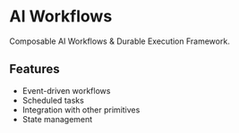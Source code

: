 # AI Workflows

Composable AI Workflows & Durable Execution Framework.

## Features

- Event-driven workflows
- Scheduled tasks
- Integration with other primitives
- State management
